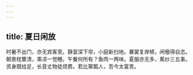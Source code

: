 ```yaml
---
---
---
```

title: 夏日闲放
---



时暑不出门，亦无宾客至。静室深下帘，小庭新扫地。褰裳复岸帻，闲傲得自恣。朝景枕簟清，乘凉一觉睡。午餐何所有？鱼肉一两味。夏服亦无多，蕉纱三五事。资身既给足，长音丈物徒烦费。若比箪瓢人，吾今太富贵。